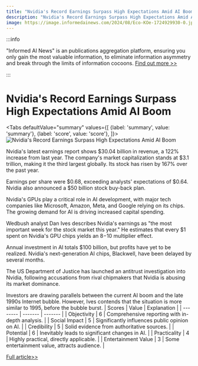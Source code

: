```yaml
---
title: "Nvidia's Record Earnings Surpass High Expectations Amid AI Boom"
description: "Nvidia's Record Earnings Surpass High Expectations Amid AI Boom"
image: https://image.informedainews.com/2024/08/Eco-KOe-1724929930-0.jpg
---
```



:::info

"Informed AI News" is an publications aggregation platform, ensuring you only gain the most valuable information, to eliminate information asymmetry and break through the limits of information cocoons.  [Find out more >>](/)

:::

# Nvidia's Record Earnings Surpass High Expectations Amid AI Boom


<Tabs
	defaultValue="summary"
	values={[
	{label: 'summary', value: 'summary'},
	{label: 'score', value: 'score'},
]}>
<TabItem value="summary">
<img
  src="https://image.informedainews.com/2024/08/Eco-KOe-1724929930-0.jpg"
  alt="Nvidia's Record Earnings Surpass High Expectations Amid AI Boom"
/>



Nvidia's latest earnings report shows $30.04 billion in revenue, a 122% increase from last year. The company's market capitalization stands at $3.1 trillion, making it the third largest globally. Its stock has risen by 167% over the past year.

Earnings per share were $0.68, exceeding analysts' expectations of $0.64. Nvidia also announced a $50 billion stock buy-back plan.

Nvidia's GPUs play a critical role in AI development, with major tech companies like Microsoft, Amazon, Meta, and Google relying on its chips. The growing demand for AI is driving increased capital spending.

Wedbush analyst Dan Ives describes Nvidia's earnings as "the most important week for the stock market this year." He estimates that every $1 spent on Nvidia's GPU chips yields an $8-$10 multiplier effect.

Annual investment in AI totals $100 billion, but profits have yet to be realized. Nvidia's next-generation AI chips, Blackwell, have been delayed by several months.

The US Department of Justice has launched an antitrust investigation into Nvidia, following accusations from rival chipmakers that Nvidia is abusing its market dominance.

Investors are drawing parallels between the current AI boom and the late 1990s Internet bubble. However, Ives contends that the situation is more similar to 1995, before the bubble burst.
</TabItem>
<TabItem value="score">
	| Scores     | Value   | Explanation |
	| -------- | ------- | ------- |
	| Objectivity  | 6    | Comprehensive reporting with in-depth analysis.    |
	| Social Impact | 5     | Significantly influences public opinion on AI.    |
	| Credibility    | 5    | Solid evidence from authoritative sources.    |
	| Potential    | 6    | Inevitably leads to significant changes in AI.    |
	| Practicality    | 4    | Highly practical, directly applicable.    |
	| Entertainment Value    | 3    | Some entertainment value, attracts audience.    |
</TabItem>
</Tabs>

[Full article>>](https://www.theguardian.com/technology/article/2024/aug/28/nvidia-nvda-q2-earnings-report)

